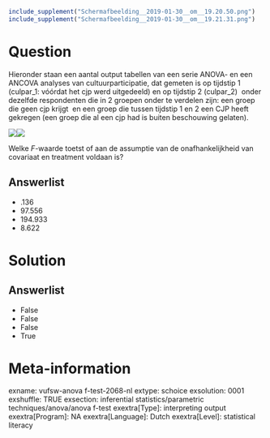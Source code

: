 ```r
include_supplement("Schermafbeelding__2019-01-30__om__19.20.50.png")
include_supplement("Schermafbeelding__2019-01-30__om__19.21.31.png")
```

Question
========
Hieronder staan een aantal output tabellen van een serie ANOVA- en een
ANCOVA analyses van cultuurparticipatie, dat gemeten is op tijdstip 1
(culpar\_1: vóórdat het cjp werd uitgedeeld) en op tijdstip 2
(culpar\_2)  onder dezelfde respondenten die in 2 groepen onder te
verdelen zijn: een groep die geen cjp krijgt  en een groep die tussen
tijdstip 1 en 2 een CJP heeft gekregen (een groep die al een cjp had is
buiten beschouwing gelaten).  
  
![](Schermafbeelding__2019-01-30__om__19.20.50.png)![](Schermafbeelding__2019-01-30__om__19.21.31.png)
  
Welke *F*-waarde toetst of aan de assumptie van de onafhankelijkheid van
covariaat en treatment voldaan is?

Answerlist
----------
* .136
* 97.556
* 194.933
* 8.622

Solution
========










Answerlist
----------
* False
* False
* False
* True

Meta-information
================
exname: vufsw-anova f-test-2068-nl
extype: schoice
exsolution: 0001
exshuffle: TRUE
exsection: inferential statistics/parametric techniques/anova/anova f-test
exextra[Type]: interpreting output
exextra[Program]: NA
exextra[Language]: Dutch
exextra[Level]: statistical literacy

